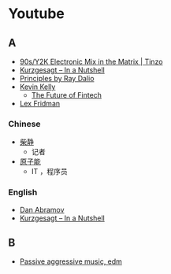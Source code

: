 # Youtube

## A



- [90s/Y2K Electronic Mix in the Matrix | Tinzo](https://youtu.be/vB3coR4anxk)
- [Kurzgesagt – In a Nutshell](https://www.youtube.com/@kurzgesagt)
- [Principles by Ray Dalio](https://www.youtube.com/@principlesbyraydalio)
- [Kevin Kelly](https://www.youtube.com/@KevinKelly/videos)
  - [The Future of Fintech](https://youtu.be/ZsIqYaeJLSw)
- [Lex Fridman](https://www.youtube.com/@lexfridman)

### Chinese

- [柴静](https://www.youtube.com/@chaijing2023)
  - 记者
- [原子能](https://www.youtube.com/@yuan_zi_neng/videos)
  - IT ，程序员

### English

- [Dan Abramov](https://www.youtube.com/@overreacted-io)
- [Kurzgesagt – In a Nutshell](https://www.youtube.com/@kurzgesagt)

## B

- [Passive aggressive music, edm](https://www.youtube.com/@NightmareOwlMusic)

